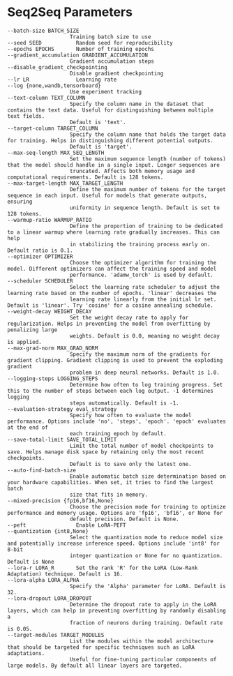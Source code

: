 # Seq2Seq Parameters

```
--batch-size BATCH_SIZE
                    Training batch size to use
--seed SEED           Random seed for reproducibility
--epochs EPOCHS       Number of training epochs
--gradient_accumulation GRADIENT_ACCUMULATION
                    Gradient accumulation steps
--disable_gradient_checkpointing
                    Disable gradient checkpointing
--lr LR               Learning rate
--log {none,wandb,tensorboard}
                    Use experiment tracking
--text-column TEXT_COLUMN
                    Specify the column name in the dataset that contains the text data. Useful for distinguishing between multiple text fields.
                    Default is 'text'.
--target-column TARGET_COLUMN
                    Specify the column name that holds the target data for training. Helps in distinguishing different potential outputs.
                    Default is 'target'.
--max-seq-length MAX_SEQ_LENGTH
                    Set the maximum sequence length (number of tokens) that the model should handle in a single input. Longer sequences are
                    truncated. Affects both memory usage and computational requirements. Default is 128 tokens.
--max-target-length MAX_TARGET_LENGTH
                    Define the maximum number of tokens for the target sequence in each input. Useful for models that generate outputs, ensuring
                    uniformity in sequence length. Default is set to 128 tokens.
--warmup-ratio WARMUP_RATIO
                    Define the proportion of training to be dedicated to a linear warmup where learning rate gradually increases. This can help
                    in stabilizing the training process early on. Default ratio is 0.1.
--optimizer OPTIMIZER
                    Choose the optimizer algorithm for training the model. Different optimizers can affect the training speed and model
                    performance. 'adamw_torch' is used by default.
--scheduler SCHEDULER
                    Select the learning rate scheduler to adjust the learning rate based on the number of epochs. 'linear' decreases the
                    learning rate linearly from the initial lr set. Default is 'linear'. Try 'cosine' for a cosine annealing schedule.
--weight-decay WEIGHT_DECAY
                    Set the weight decay rate to apply for regularization. Helps in preventing the model from overfitting by penalizing large
                    weights. Default is 0.0, meaning no weight decay is applied.
--max-grad-norm MAX_GRAD_NORM
                    Specify the maximum norm of the gradients for gradient clipping. Gradient clipping is used to prevent the exploding gradient
                    problem in deep neural networks. Default is 1.0.
--logging-steps LOGGING_STEPS
                    Determine how often to log training progress. Set this to the number of steps between each log output. -1 determines logging
                    steps automatically. Default is -1.
--evaluation-strategy eval_strategy
                    Specify how often to evaluate the model performance. Options include 'no', 'steps', 'epoch'. 'epoch' evaluates at the end of
                    each training epoch by default.
--save-total-limit SAVE_TOTAL_LIMIT
                    Limit the total number of model checkpoints to save. Helps manage disk space by retaining only the most recent checkpoints.
                    Default is to save only the latest one.
--auto-find-batch-size
                    Enable automatic batch size determination based on your hardware capabilities. When set, it tries to find the largest batch
                    size that fits in memory.
--mixed-precision {fp16,bf16,None}
                    Choose the precision mode for training to optimize performance and memory usage. Options are 'fp16', 'bf16', or None for
                    default precision. Default is None.
--peft                Enable LoRA-PEFT
--quantization {int8,None}
                    Select the quantization mode to reduce model size and potentially increase inference speed. Options include 'int8' for 8-bit
                    integer quantization or None for no quantization. Default is None
--lora-r LORA_R       Set the rank 'R' for the LoRA (Low-Rank Adaptation) technique. Default is 16.
--lora-alpha LORA_ALPHA
                    Specify the 'Alpha' parameter for LoRA. Default is 32.
--lora-dropout LORA_DROPOUT
                    Determine the dropout rate to apply in the LoRA layers, which can help in preventing overfitting by randomly disabling a
                    fraction of neurons during training. Default rate is 0.05.
--target-modules TARGET_MODULES
                    List the modules within the model architecture that should be targeted for specific techniques such as LoRA adaptations.
                    Useful for fine-tuning particular components of large models. By default all linear layers are targeted.
```
